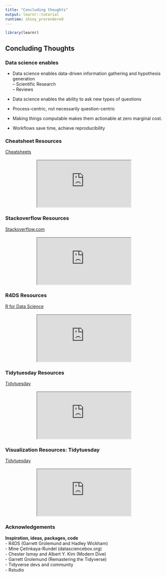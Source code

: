 ```yaml
---
title: "Concluding thoughts"
output: learnr::tutorial
runtime: shiny_prerendered
---
```

```r
library(learnr)
```

<style>
.background {
    background-color: ghostwhite; 
}
</style>

## Concluding Thoughts

### Data science enables {.build}
- Data science enables data-driven information gathering and hypothesis generation  
-- Scientific Research  
-- Reviews  
  
- Data science enables the ability to ask new types of questions  
  
- Process-centric, not necessarily question-centric  
  
- Making things computable makes them actionable at zero marginal cost.  
  
- Workflows save time, achieve reproducibility  
  
### Cheatsheet Resources
<a href="https://rstudio.com/resources/cheatsheets" target="_blank">Cheatsheets</a><br>
<center><br><iframe src="https://rstudio.com/resources/cheatsheets"></iframe></center>
  
### Stackoverflow Resources
<a href="https://stackoverflow.com/" target="_blank">Stackoverflow.com</a><br>
<center><br><iframe src="https://stackoverflow.com"></iframe></center>
  
### R4DS Resources
<a href="https://r4ds.had.co.nz" target="_blank">R for Data Science</a><br>
<center><br><iframe src="https://r4ds.had.co.nz"></iframe></center>
  
### Tidytuesday Resources
<a href="https://github.com/rfordatascience/tidytuesday" target="_blank">Tidytuesday</a><br>
<center><br><iframe src="https://github.com/rfordatascience/tidytuesday"></iframe></center>
  
### Visualization Resources: Tidytuesday
<a href="https://github.com/rfordatascience/tidytuesday" target="_blank">Tidytuesday</a><br>
<center><br><iframe src="https://github.com/rfordatascience/tidytuesday"></iframe></center>
  
### Acknowledgements {.build}
**Inspiration, ideas, packages, code**  
- R4DS (Garrett Grolemund and Hadley Wickham)  
- Mine Çetinkaya-Rundel (datasciencebox.org)  
- Chester Ismay and Albert Y. Kim (Modern Dive)  
- Garrett Grolemund  (Remastering the Tidyverse)  
- Tidyverse devs and community  
- Rstudio  
  